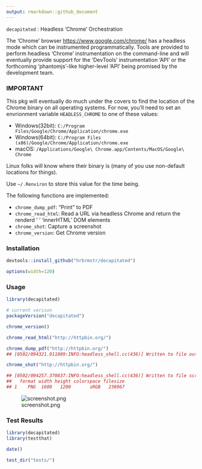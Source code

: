 ```yaml
---
output: rmarkdown::github_document
---
```


`decapitated` : Headless 'Chrome' Orchestration

The 'Chrome' browser <https://www.google.com/chrome/> has a headless mode
which can be instrumented programmatically. Tools are provided to perform headless
'Chrome' instrumentation on the command-line and will eventually provide support
for the 'DevTools' instrumentation 'API' or the forthcoming 'phantomjs'-like higher-level
'API' being promised by the development team.

### IMPORTANT

This pkg will eventually do much under the covers to find the location of the Chrome binary
on all operating systems. For now, you'll need to set an envrionment variable `HEADLESS_CHROME` to one of these values:

- Windows(32bit): `C:/Program Files/Google/Chrome/Application/chrome.exe`
- Windows(64bit): `C:/Program Files (x86)/Google/Chrome/Application/chrome.exe`
- macOS: `/Applications/Google\ Chrome.app/Contents/MacOS/Google\ Chrome`

Linux folks will know where their binary is (many of you use non-default locations for things).

Use `~/.Renviron` to store this value for the time being.

The following functions are implemented:

- `chrome_dump_pdf`:	"Print" to PDF
- `chrome_read_html`:	Read a URL via headless Chrome and return the renderd '<body>' 'innerHTML' DOM elements
- `chrome_shot`:	Capture a screenshot
- `chrome_version`:	Get Chrome version

### Installation

```r
devtools::install_github("hrbrmstr/decapitated")
```

```r
options(width=120)
```

### Usage

```r
library(decapitated)

# current verison
packageVersion("decapitated")

chrome_version()

chrome_read_html("http://httpbin.org/")
```

```r
chrome_dump_pdf("http://httpbin.org/")
## [0502/094321.911089:INFO:headless_shell.cc(436)] Written to file output.pdf.
```

```r
chrome_shot("http://httpbin.org/")

## [0502/094257.370837:INFO:headless_shell.cc(436)] Written to file screenshot.png.
##   format width height colorspace filesize
## 1    PNG  1600   1200       sRGB   238967
```

![screenshot.png](screenshot.png)

### Test Results

```r
library(decapitated)
library(testthat)

date()

test_dir("tests/")
```

